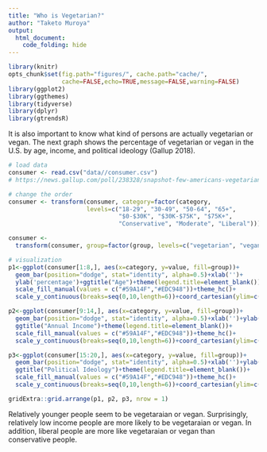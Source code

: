 ```yaml
---
title: "Who is Vegetarian?"
author: "Taketo Muroya"
output: 
  html_document:
    code_folding: hide
---
```


```r
library(knitr)
opts_chunk$set(fig.path="figures/", cache.path="cache/", 
               cache=FALSE,echo=TRUE,message=FALSE,warning=FALSE)
library(ggplot2)
library(ggthemes)
library(tidyverse)
library(dplyr)
library(gtrendsR)
```

It is also important to know what kind of persons are actually vegetarian or vegan. The next graph shows the percentage of vegetarian or vegan in the U.S. by age, income, and political ideology (Gallup 2018).

```r
# load data
consumer <- read.csv("data//consumer.csv")
# https://news.gallup.com/poll/238328/snapshot-few-americans-vegetarian-vegan.aspx

# change the order
consumer <- transform(consumer, category=factor(category, 
                      levels=c("18-29", "30-49", "50-64", "65+", 
                               "$0-$30K", "$30K-$75K", "$75K+",
                               "Conservative", "Moderate", "Liberal")))

consumer <- 
  transform(consumer, group=factor(group, levels=c("vegetarian", "vegan")))

# visualization
p1<-ggplot(consumer[1:8,], aes(x=category, y=value, fill=group))+
  geom_bar(position="dodge", stat="identity", alpha=0.5)+xlab('')+
  ylab('percentage')+ggtitle("Age")+theme(legend.title=element_blank())+
  scale_fill_manual(values = c("#59A14F","#EDC948"))+theme_hc()+
  scale_y_continuous(breaks=seq(0,10,length=6))+coord_cartesian(ylim=c(0,10))

p2<-ggplot(consumer[9:14,], aes(x=category, y=value, fill=group))+
  geom_bar(position="dodge", stat="identity", alpha=0.5)+xlab('')+ylab('')+
  ggtitle("Annual Income")+theme(legend.title=element_blank())+
  scale_fill_manual(values = c("#59A14F","#EDC948"))+theme_hc()+
  scale_y_continuous(breaks=seq(0,10,length=6))+coord_cartesian(ylim=c(0,10))

p3<-ggplot(consumer[15:20,], aes(x=category, y=value, fill=group))+
  geom_bar(position="dodge", stat="identity", alpha=0.5)+xlab('')+ylab('')+
  ggtitle("Political Ideology")+theme(legend.title=element_blank())+
  scale_fill_manual(values = c("#59A14F","#EDC948"))+theme_hc()+
  scale_y_continuous(breaks=seq(0,10,length=6))+coord_cartesian(ylim=c(0,10))

gridExtra::grid.arrange(p1, p2, p3, nrow = 1)
```

Relatively younger people seem to be vegetaraian or vegan. Surprisingly, relatively low income people are more likely to be vegetaraian or vegan. In addition, liberal people are more like vegetaraian or vegan than conservative people.
